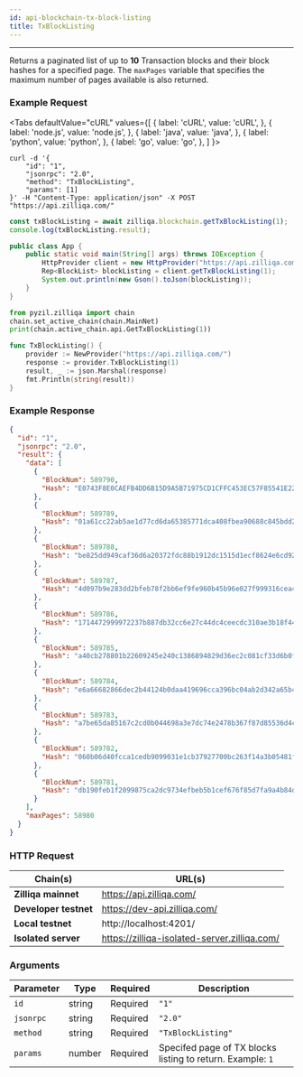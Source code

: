 ```yaml
---
id: api-blockchain-tx-block-listing
title: TxBlockListing
---
```


---

Returns a paginated list of up to **10** Transaction blocks and their block hashes for a specified page. The `maxPages` variable that specifies the maximum number of pages available is also returned.

### Example Request


<Tabs
  defaultValue="cURL"
  values={[
    { label: 'cURL', value: 'cURL', },
    { label: 'node.js', value: 'node.js', },
    { label: 'java', value: 'java', },
    { label: 'python', value: 'python', },
    { label: 'go', value: 'go', },
  ]
}>

<TabItem value="cURL">

```shell
curl -d '{
    "id": "1",
    "jsonrpc": "2.0",
    "method": "TxBlockListing",
    "params": [1]
}' -H "Content-Type: application/json" -X POST "https://api.zilliqa.com/"
```

</TabItem>
<TabItem value="node.js">

```js
const txBlockListing = await zilliqa.blockchain.getTxBlockListing(1);
console.log(txBlockListing.result);
```

</TabItem>
<TabItem value="java">

```java
public class App {
    public static void main(String[] args) throws IOException {
        HttpProvider client = new HttpProvider("https://api.zilliqa.com/");
        Rep<BlockList> blockListing = client.getTxBlockListing(1);
        System.out.println(new Gson().toJson(blockListing));
    }
}
```

</TabItem>
<TabItem value="python">

```python
from pyzil.zilliqa import chain
chain.set_active_chain(chain.MainNet)
print(chain.active_chain.api.GetTxBlockListing(1))
```

</TabItem>

<TabItem value="go">

```go
func TxBlockListing() {
	provider := NewProvider("https://api.zilliqa.com/")
	response := provider.TxBlockListing(1)
	result, _ := json.Marshal(response)
	fmt.Println(string(result))
}
```

</TabItem>
</Tabs>

### Example Response

```json
{
  "id": "1",
  "jsonrpc": "2.0",
  "result": {
    "data": [
      {
        "BlockNum": 589790,
        "Hash": "E0743F8E0CAEFB4DD6B15D9A5B71975CD1CFFC453EC57F85541E224A9C60B4E8"
      },
      {
        "BlockNum": 589789,
        "Hash": "01a61cc22ab5ae1d77cd6da65385771dca408fbea90688c845bdd2ffe1797bb7"
      },
      {
        "BlockNum": 589788,
        "Hash": "be825dd949caf36d6a20372fdc88b1912dc1515d1ecf8624e6cd928b33c9a705"
      },
      {
        "BlockNum": 589787,
        "Hash": "4d097b9e283dd2bfeb78f2bb6ef9fe960b45b96e027f999316cea4c3d8f70ea9"
      },
      {
        "BlockNum": 589786,
        "Hash": "1714472999972237b887db32cc6e27c44dc4ceecdc310ae3b18f44673e860d87"
      },
      {
        "BlockNum": 589785,
        "Hash": "a40cb278801b22609245e240c1386894829d36ec2c081cf33d6b0f11cb6d6c70"
      },
      {
        "BlockNum": 589784,
        "Hash": "e6a66682866dec2b44124b0daa419696cca396bc04ab2d342a65b43db5cbd24e"
      },
      {
        "BlockNum": 589783,
        "Hash": "a7be65da85167c2cd0b044698a3e7dc74e2478b367f87d85536d4c108d9fde96"
      },
      {
        "BlockNum": 589782,
        "Hash": "060b06d40fcca1cedb9099031e1cb37927700bc263f14a3b05481f1f9b211b7c"
      },
      {
        "BlockNum": 589781,
        "Hash": "db190feb1f2099875ca2dc9734efbeb5b1cef676f85d7fa9a4b84d64a9e463b6"
      }
    ],
    "maxPages": 58980
  }
}
```

### HTTP Request

| Chain(s)              | URL(s)                                       |
| --------------------- | -------------------------------------------- |
| **Zilliqa mainnet**   | https://api.zilliqa.com/                     |
| **Developer testnet** | https://dev-api.zilliqa.com/                 |
| **Local testnet**     | http://localhost:4201/                       |
| **Isolated server**   | https://zilliqa-isolated-server.zilliqa.com/ |

### Arguments

| Parameter | Type   | Required | Description                                                |
| --------- | ------ | -------- | ---------------------------------------------------------- |
| `id`      | string | Required | `"1"`                                                      |
| `jsonrpc` | string | Required | `"2.0"`                                                    |
| `method`  | string | Required | `"TxBlockListing"`                                         |
| `params`  | number | Required | Specifed page of TX blocks listing to return. Example: `1` |
